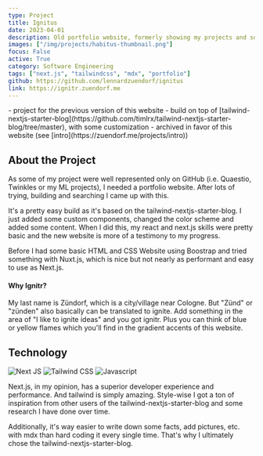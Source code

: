 ```yaml
---
type: Project
title: Ignitus
date: 2023-04-01
description: Old portfolio website, formerly showing my projects and some facts about me.
images: ["/img/projects/habitus-thumbnail.png"]
focus: False
active: True
category: Software Engineering
tags: ["next.js", "tailwindcss", "mdx", "portfolio"]
github: https://github.com/lennardzuendorf/ignitus
link: https://ignitr.zuendorf.me
---
```


<Callout>
    - project for the previous version of this website
    - build on top of [tailwind-nextjs-starter-blog](https://github.com/timlrx/tailwind-nextjs-starter-blog/tree/master), with some customization
    - archived in favor of this website (see [intro](https://zuendorf.me/projects/intro))
</Callout>

## About the Project

As some of my project were well represented only on GitHub (i.e. Quaestio, Twinkles or my ML projects), I needed a portfolio website. After lots of trying, building and searching I came up with this.

It's a pretty easy build as it's based on the tailwind-nextjs-starter-blog. I just added some custom components, changed the color scheme and added some content. When I did this, my react and next.js skills were pretty basic and the new website is more of a testimony to my progress.

Before I had some basic HTML and CSS Website using Boostrap and tried something with Nuxt.js, which is nice but not nearly as performant and easy to use as Next.js.

#### Why Ignitr?

My last name is Zündorf, which is a city/village near Cologne. But "Zünd" or "zünden" also basically can be translated to ignite. Add something in the area of "I like to ignite ideas" and you got ignitr. Plus you can think of blue or yellow flames which you'll find in the gradient accents of this website.

## Technology

<ProjectTech>
  <Link href="https://nextjs.org/">
    <img
      src="https://img.shields.io/badge/Next-black?style=for-the-badge&logo=next.js&logoColor=white"
      alt="Next JS"
      className="rounded-sm"
    />
  </Link>
  <Link href="https://tailwindcss.com/">
    <img
      src="https://img.shields.io/badge/tailwindcss-%2338B2AC.svg?style=for-the-badge&logo=tailwind-css&logoColor=white"
      alt="Tailwind CSS"
      className="rounded-sm"
    />
  </Link>
  <Link href="https://www.javascript.com/">
    <img
      src="https://img.shields.io/badge/javascript-%23323330.svg?style=for-the-badge&logo=javascript&logoColor=%23F7DF1E"
      alt="Javascript"
      className="rounded-sm"
    />
  </Link>
</ProjectTech>

Next.js, in my opinion, has a superior developer experience and performance. And tailwind is simply amazing. Style-wise I got a ton of inspiration from other users of the tailwind-nextjs-starter-blog and some research I have done over time.

Additionally, it's way easier to write down some facts, add pictures, etc. with mdx than hard coding it every single time. That's why I ultimately chose the tailwind-nextjs-starter-blog.


